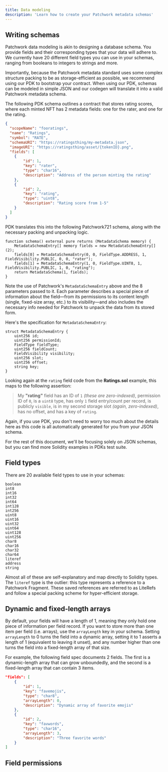 ```yaml
---
title: Data modeling
description: 'Learn how to create your Patchwork metadata schemas'
---
```


## Writing schemas

Patchwork data modeling is akin to designing a database schema. You provide fields and their corresponding types that your data will adhere to. We currently have 20 different field types you can use in your schemas, ranging from booleans to integers to strings and more.

Importantly, because the Patchwork metadata standard uses some complex structure packing to be as storage-efficient as possible, we recommend using our PDK to bootstrap your contract. When using our PDK, schemas can be modeled in simple JSON and our codegen will translate it into a valid Patchwork metadata schema.

The following PDK schema outlines a contract that stores rating scores, where each minted NFT has 2 metadata fields: one for the rater, and one for the rating.

```json Ratings.json
{
  "scopeName": "fooratings",
  "name": "Ratings",
  "symbol": "RATE",
  "schemaURI": "https://ratingsthing/my-metadata.json",
  "imageURI": "https://ratingsthing/asset/{tokenID}.png",
  "fields": [
    {
        "id": 1,
        "key": "rater",
        "type": "char16",
        "description": "Address of the person minting the rating"
    },
    {
        "id": 2,
        "key": "rating",
        "type": "uint8",
        "description": "Rating score from 1-5"
    }
  ]
}
```

PDK translates this into the following Patchwork721 schema, along with the necessary packing and unpacking logic.

```solidity Ratings.sol
function schema() external pure returns (MetadataSchema memory) {
    MetadataSchemaEntry[] memory fields = new MetadataSchemaEntry[](2);
    fields[0] = MetadataSchemaEntry(0, 0, FieldType.ADDRESS, 1, FieldVisibility.PUBLIC, 0, 0, "rater");
    fields[1] = MetadataSchemaEntry(1, 0, FieldType.UINT8, 1, FieldVisibility.PUBLIC, 1, 0, "rating");
    return MetadataSchema(1, fields);
}
```

Note the use of Patchwork's `MetadataSchemaEntry` above and the 8 parameters passed to it. Each parameter describes a special piece of information about the field—from its permissions to its content length (single, fixed-size array, etc.) to its visibility—and also includes the necessary info needed for Patchwork to unpack the data from its stored form. 

Here's the specification for `MetadataSchemaEntry`:

```solidity
struct MetadataSchemaEntry {
    uint256 id;
    uint256 permissionId;
    FieldType fieldType;
    uint256 fieldCount;
    FieldVisibility visibility;
    uint256 slot;
    uint256 offset;
    string key;
}
```

Looking again at the `rating` field code from the **Ratings.sol** example, this maps to the following assertion:

> My **"rating"** field has an ID of `1` _(these are zero-indexed)_, permission ID of `0`, is a `uint8` type, has only `1` field entry/count per record, is publicly `visible`, is in my second storage slot _(again, zero-indexed)_, has no offset, and has a key of `rating`.

Again, if you use PDK, you don't need to worry too much about the details here as this code is all automatically generated for you from your JSON schema.

<Note>For the rest of this document, we'll be focusing solely on JSON schemas, but you can find more Solidity examples in PDKs test suite.</Note>

## Field types

There are 20 available field types to use in your schemas:

```
boolean
int8
int16
int32
int64
int128
int256
uint8
uint16
uint32
uint64
uint128
uint256
char8
char16
char32
char64
literef
address
string
```

Almost all of these are self-explanatory and map directly to Solidity types. The `literef` type is the outlier: this type represents a reference to a Patchwork Fragment. These saved references are referred to as LiteRefs and follow a special packing scheme for hyper-efficient storage.

## Dynamic and fixed-length arrays

By default, your fields will have a length of 1, meaning they only hold one piece of information per field record. If you want to store more than one item per field (i.e. arrays), use the `arrayLength` key in your schema. Setting `arrayLength` to 0 turns the field into a dynamic array, setting it to 1 asserts a length of 1 (equivalent to leaving it unset), and any number higher than one turns the field into a fixed-length array of that size.

For example, the following field spec documents 2 fields. The first is a dynamic-length array that can grow unboundedly, and the second is a fixed-length array that can contain 3 items.

```json
"fields": [
    {
        "id": 1,
        "key": "favemojis",
        "type": "char8",
        "arrayLength": 0,
        "description": "Dynamic array of favorite emojis"
    },
    {
        "id": 2,
        "key": "favwords",
        "type": "char16",
        "arrayLength": 3,
        "description": "Three favorite words"
    }
]
```

## Field permissions

